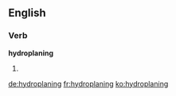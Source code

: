 ==English==
{{wikipedia|dab=hydroplaning}}
===Verb===
'''hydroplaning'''

# {{present participle of|hydroplane}}

[[de:hydroplaning]]
[[fr:hydroplaning]]
[[ko:hydroplaning]]